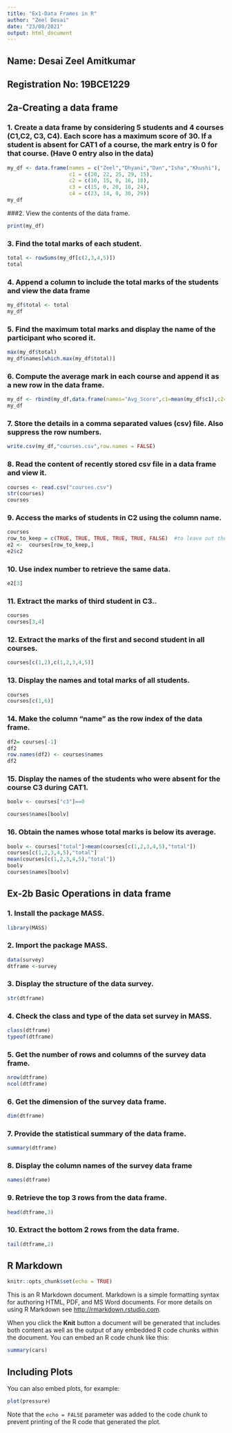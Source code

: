 ---
title: "Ex1-Data Frames in R"
author: "Zeel Desai"
date: "23/08/2021"
output: html_document
---

## Name: Desai Zeel Amitkumar
## Registration No: 19BCE1229

## 2a-Creating a data frame


### 1.	Create a data frame by considering 5 students and 4 courses (C1,C2, C3, C4). Each score has a maximum score of 30. If a student is absent for CAT1 of a course, the mark entry is 0 for that course. (Have 0 entry also in the data)
```{r}
my_df <- data.frame(names = c("Zeel","Dhyani","Dan","Isha","Khushi"),
                    c1 = c(20, 22, 25, 29, 15),
                    c2 = c(10, 15, 0, 16, 18),
                    c3 = c(15, 0, 20, 18, 24),
                    c4 = c(23, 14, 0, 30, 29))
my_df

```


###2.	View the contents of the data frame.
```{r}
print(my_df)
```


### 3.	Find the total marks of each student.

```{r}
total <- rowSums(my_df[c(2,3,4,5)])
total
```

### 4.	Append a column to include the total marks of the students and view the data frame
```{r}
my_df$total <- total
my_df

```


### 5.	Find the maximum total marks and display the name of the participant who scored it.

```{r}
max(my_df$total)
my_df$names[which.max(my_df$total)]
```

### 6.	Compute the average mark in each course and append it as a new row in the data frame.
```{r}
my_df <- rbind(my_df,data.frame(names="Avg_Score",c1=mean(my_df$c1),c2=mean(my_df$c2),c3=mean(my_df$c3),c4=mean(my_df$c4),total=mean(my_df$total)))
my_df
```

### 7.	Store the details in a comma separated values (csv) file. Also suppress the row numbers.
```{r}
write.csv(my_df,"courses.csv",row.names = FALSE)
```

### 8.	Read the content of recently stored csv file in a data frame and view it.

```{r}
courses <- read.csv("courses.csv")
str(courses)
courses
```

### 9.	Access the marks of students in C2 using the column name.

```{r}
courses
row_to_keep = c(TRUE, TRUE, TRUE, TRUE, TRUE, FALSE)  #to leave out the average score row 
e2 <-  courses[row_to_keep,]
e2$c2
```

### 10.	Use index number to retrieve the same data.

```{r}
e2[3]
```

### 11.	Extract the marks of third student in C3..

```{r}
courses
courses[3,4]
```

### 12.	Extract the marks of the first and second student in all courses.

```{r}
courses[c(1,2),c(1,2,3,4,5)]
```

### 13.	Display the names and total marks of all students.

```{r}
courses
courses[c(1,6)]
```


### 14.	Make the column “name” as the row index of the data frame.

```{r}
df2= courses[-1]
df2
row.names(df2) <- courses$names
df2
```

### 15.	Display the names of the students who were absent for the course C3 during CAT1.

```{r}
boolv <- courses["c3"]==0

courses$names[boolv]
```

### 16.	Obtain the names whose total marks is below its average.

```{r}
boolv <- courses["total"]>mean(courses[c(1,2,3,4,5),"total"])
courses[c(1,2,3,4,5),"total"]
mean(courses[c(1,2,3,4,5),"total"])
boolv
courses$names[boolv]

```



## Ex-2b Basic Operations in data frame

### 1.	Install the package MASS.

```{r}
library(MASS)
```

### 2.	Import the package MASS.

```{r}
data(survey)
dtframe <-survey
```

### 3.	Display the structure of the data survey.
```{r}
str(dtframe)
```

### 4.	Check the class and type of the data set survey in MASS.

```{r}
class(dtframe)
typeof(dtframe)
```

### 5.	Get the number of rows and columns of the survey data frame.

```{r}
nrow(dtframe)
ncol(dtframe)
```

### 6.	Get the dimension of the survey data frame.

```{r}
dim(dtframe)
```

### 7.	Provide the statistical summary of the data frame.

```{r}
summary(dtframe)

```

### 8.	Display the column names of the survey data frame

```{r}
names(dtframe)
```

### 9.	Retrieve the top 3 rows from the data frame.

```{r}
head(dtframe,3)
```

### 10.	Extract the bottom 2 rows from the data frame.

```{r}
tail(dtframe,2)
```

## R Markdown

```{r setup, include=FALSE}
knitr::opts_chunk$set(echo = TRUE)
```

This is an R Markdown document. Markdown is a simple formatting syntax for authoring HTML, PDF, and MS Word documents. For more details on using R Markdown see <http://rmarkdown.rstudio.com>.

When you click the **Knit** button a document will be generated that includes both content as well as the output of any embedded R code chunks within the document. You can embed an R code chunk like this:

```{r cars}
summary(cars)
```

## Including Plots

You can also embed plots, for example:

```{r pressure, echo=FALSE}
plot(pressure)
```

Note that the `echo = FALSE` parameter was added to the code chunk to prevent printing of the R code that generated the plot.
